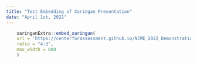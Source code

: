 ```yaml
---
title: "Test Embedding of Xaringan Presentation"
date: "April 1st, 2022"
---
```


```r
    xaringanExtra::embed_xaringan(
    url = 'https://centerforassessment.github.io/NCME_2022_Demonstration/presentations/Xaringan_Test.html',
    ratio = "4:3",
    max_width = 800
    )
```
